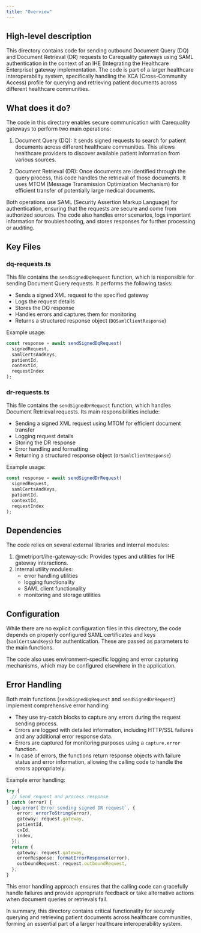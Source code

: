 ```yaml
---
title: "Overview"
---
```


## High-level description
This directory contains code for sending outbound Document Query (DQ) and Document Retrieval (DR) requests to Carequality gateways using SAML authentication in the context of an IHE (Integrating the Healthcare Enterprise) gateway implementation. The code is part of a larger healthcare interoperability system, specifically handling the XCA (Cross-Community Access) profile for querying and retrieving patient documents across different healthcare communities.

## What does it do?
The code in this directory enables secure communication with Carequality gateways to perform two main operations:

1. Document Query (DQ): It sends signed requests to search for patient documents across different healthcare communities. This allows healthcare providers to discover available patient information from various sources.

2. Document Retrieval (DR): Once documents are identified through the query process, this code handles the retrieval of those documents. It uses MTOM (Message Transmission Optimization Mechanism) for efficient transfer of potentially large medical documents.

Both operations use SAML (Security Assertion Markup Language) for authentication, ensuring that the requests are secure and come from authorized sources. The code also handles error scenarios, logs important information for troubleshooting, and stores responses for further processing or auditing.

## Key Files

### dq-requests.ts
This file contains the `sendSignedDqRequest` function, which is responsible for sending Document Query requests. It performs the following tasks:
- Sends a signed XML request to the specified gateway
- Logs the request details
- Stores the DQ response
- Handles errors and captures them for monitoring
- Returns a structured response object (`DQSamlClientResponse`)

Example usage:
```typescript
const response = await sendSignedDqRequest(
  signedRequest,
  samlCertsAndKeys,
  patientId,
  contextId,
  requestIndex
);
```

### dr-requests.ts
This file contains the `sendSignedDrRequest` function, which handles Document Retrieval requests. Its main responsibilities include:
- Sending a signed XML request using MTOM for efficient document transfer
- Logging request details
- Storing the DR response
- Error handling and formatting
- Returning a structured response object (`DrSamlClientResponse`)

Example usage:
```typescript
const response = await sendSignedDrRequest(
  signedRequest,
  samlCertsAndKeys,
  patientId,
  contextId,
  requestIndex
);
```

## Dependencies
The code relies on several external libraries and internal modules:

1. @metriport/ihe-gateway-sdk: Provides types and utilities for IHE gateway interactions.
2. Internal utility modules:
   - error handling utilities
   - logging functionality
   - SAML client functionality
   - monitoring and storage utilities

## Configuration
While there are no explicit configuration files in this directory, the code depends on properly configured SAML certificates and keys (`SamlCertsAndKeys`) for authentication. These are passed as parameters to the main functions.

The code also uses environment-specific logging and error capturing mechanisms, which may be configured elsewhere in the application.

## Error Handling
Both main functions (`sendSignedDqRequest` and `sendSignedDrRequest`) implement comprehensive error handling:
- They use try-catch blocks to capture any errors during the request sending process.
- Errors are logged with detailed information, including HTTP/SSL failures and any additional error response data.
- Errors are captured for monitoring purposes using a `capture.error` function.
- In case of errors, the functions return response objects with failure status and error information, allowing the calling code to handle the errors appropriately.

Example error handling:
```typescript
try {
  // Send request and process response
} catch (error) {
  log.error(`Error sending signed DR request`, {
    error: errorToString(error),
    gateway: request.gateway,
    patientId,
    cxId,
    index,
  });
  return {
    gateway: request.gateway,
    errorResponse: formatErrorResponse(error),
    outboundRequest: request.outboundRequest,
  };
}
```

This error handling approach ensures that the calling code can gracefully handle failures and provide appropriate feedback or take alternative actions when document queries or retrievals fail.

In summary, this directory contains critical functionality for securely querying and retrieving patient documents across healthcare communities, forming an essential part of a larger healthcare interoperability system.